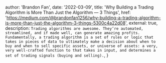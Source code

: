 
  author: 'Brandon Fan',
  date: '2022-03-09',
  title: 'Why Building a Trading Algorithm is More Than Just the Algorithm — 3 Things',
  href: 'https://medium.com/@brandonfan1256/why-building-a-trading-algorithm-is-more-than-just-the-algorithm-3-things-5300c4a22d08',
  external: true,
  description:
    `Trading algorithms are awesome. They’re automated, streamlined, and if made well, can generate amazing profits. Fundamentally, a trading algorithm is a set of rules or logic that takes in pieces of data to ultimately make a decision about when to buy and when to sell specific assets, or universe of assets: a very, very well-crafted function to that takes in input, and determines a set of trading signals (buying and selling).`,
}
